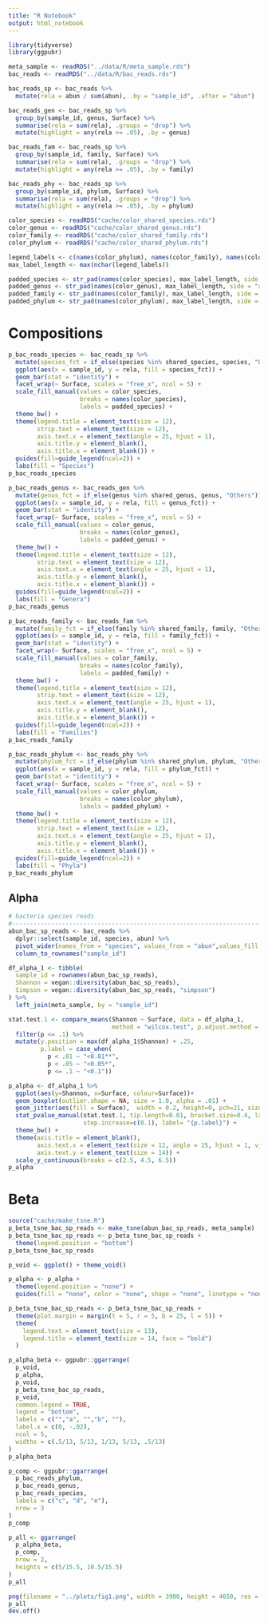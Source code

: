 ```yaml
---
title: "R Notebook"
output: html_notebook
---
```


```r
library(tidyverse)
library(ggpubr)
```

```r
meta_sample <- readRDS("../data/R/meta_sample.rds")
bac_reads <- readRDS("../data/R/bac_reads.rds") 
```

```r
bac_reads_sp <- bac_reads %>%
  mutate(rela = abun / sum(abun), .by = "sample_id", .after = "abun")

bac_reads_gen <- bac_reads_sp %>%
  group_by(sample_id, genus, Surface) %>%
  summarise(rela = sum(rela), .groups = "drop") %>%
  mutate(highlight = any(rela >= .05), .by = genus)

bac_reads_fam <- bac_reads_sp %>%
  group_by(sample_id, family, Surface) %>%
  summarise(rela = sum(rela), .groups = "drop") %>%
  mutate(highlight = any(rela >= .05), .by = family)

bac_reads_phy <- bac_reads_sp %>%
  group_by(sample_id, phylum, Surface) %>%
  summarise(rela = sum(rela), .groups = "drop") %>%
  mutate(highlight = any(rela >= .05), .by = phylum) 
```

```r
color_species <- readRDS("cache/color_shared_species.rds")
color_genus <- readRDS("cache/color_shared_genus.rds")
color_family <- readRDS("cache/color_shared_family.rds")
color_phylum <- readRDS("cache/color_shared_phylum.rds")

legend_labels <- c(names(color_phylum), names(color_family), names(color_genus), names(color_species))
max_label_length <- max(nchar(legend_labels))

padded_species <- str_pad(names(color_species), max_label_length, side = "right")
padded_genus <- str_pad(names(color_genus), max_label_length, side = "right")
padded_family <- str_pad(names(color_family), max_label_length, side = "right")
padded_phylum <- str_pad(names(color_phylum), max_label_length, side = "right")
```

# Compositions

```r
p_bac_reads_species <- bac_reads_sp %>%
  mutate(species_fct = if_else(species %in% shared_species, species, "Others")) %>%
  ggplot(aes(x = sample_id, y = rela, fill = species_fct)) +
  geom_bar(stat = "identity") +
  facet_wrap(~ Surface, scales = "free_x", ncol = 5) +
  scale_fill_manual(values = color_species, 
                    breaks = names(color_species),
                    labels = padded_species) +
  theme_bw() +
  theme(legend.title = element_text(size = 12),
        strip.text = element_text(size = 12),
        axis.text.x = element_text(angle = 25, hjust = 1),
        axis.title.y = element_blank(),
        axis.title.x = element_blank()) +
  guides(fill=guide_legend(ncol=2)) +
  labs(fill = "Species")
p_bac_reads_species
```

```r
p_bac_reads_genus <- bac_reads_gen %>%
  mutate(genus_fct = if_else(genus %in% shared_genus, genus, "Others")) %>%
  ggplot(aes(x = sample_id, y = rela, fill = genus_fct)) +
  geom_bar(stat = "identity") +
  facet_wrap(~ Surface, scales = "free_x", ncol = 5) +
  scale_fill_manual(values = color_genus, 
                    breaks = names(color_genus),
                    labels = padded_genus) +
  theme_bw() +
  theme(legend.title = element_text(size = 12),
        strip.text = element_text(size = 12),
        axis.text.x = element_text(angle = 25, hjust = 1),
        axis.title.y = element_blank(),
        axis.title.x = element_blank()) +
  guides(fill=guide_legend(ncol=2)) +
  labs(fill = "Genera")
p_bac_reads_genus
```

```r
p_bac_reads_family <- bac_reads_fam %>%
  mutate(family_fct = if_else(family %in% shared_family, family, "Others")) %>%
  ggplot(aes(x = sample_id, y = rela, fill = family_fct)) +
  geom_bar(stat = "identity") +
  facet_wrap(~ Surface, scales = "free_x", ncol = 5) +
  scale_fill_manual(values = color_family, 
                    breaks = names(color_family),
                    labels = padded_family) +
  theme_bw() +
  theme(legend.title = element_text(size = 12),
        strip.text = element_text(size = 12),
        axis.text.x = element_text(angle = 25, hjust = 1),
        axis.title.y = element_blank(),
        axis.title.x = element_blank()) +
  guides(fill=guide_legend(ncol=2)) +
  labs(fill = "Families")
p_bac_reads_family
```

```r
p_bac_reads_phylum <- bac_reads_phy %>%
  mutate(phylum_fct = if_else(phylum %in% shared_phylum, phylum, "Others")) %>%
  ggplot(aes(x = sample_id, y = rela, fill = phylum_fct)) +
  geom_bar(stat = "identity") +
  facet_wrap(~ Surface, scales = "free_x", ncol = 5) +
  scale_fill_manual(values = color_phylum, 
                    breaks = names(color_phylum),
                    labels = padded_phylum) +
  theme_bw() +
  theme(legend.title = element_text(size = 12),
        strip.text = element_text(size = 12),
        axis.text.x = element_text(angle = 25, hjust = 1),
        axis.title.y = element_blank(),
        axis.title.x = element_blank()) +
  guides(fill=guide_legend(ncol=2)) +
  labs(fill = "Phyla")
p_bac_reads_phylum
```

## Alpha

```r
# bacteria species reads
#------------------------------------------------------------------------------#
abun_bac_sp_reads <- bac_reads %>%
  dplyr::select(sample_id, species, abun) %>%
  pivot_wider(names_from = "species", values_from = "abun",values_fill = 0) %>%
  column_to_rownames("sample_id")

df_alpha_1 <- tibble(
  sample_id = rownames(abun_bac_sp_reads),
  Shannon = vegan::diversity(abun_bac_sp_reads),
  Simpson = vegan::diversity(abun_bac_sp_reads, "simpson")
) %>%
  left_join(meta_sample, by = "sample_id")

stat.test.1 <- compare_means(Shannon ~ Surface, data = df_alpha_1,
                             method = "wilcox.test", p.adjust.method = "none") %>%
  filter(p <= .1) %>%
  mutate(y.position = max(df_alpha_1$Shannon) + .25,
         p.label = case_when(
           p < .01 ~ "<0.01**",
           p < .05 ~ "<0.05*",
           p <= .1 ~ "<0.1"))

p_alpha <- df_alpha_1 %>%
  ggplot(aes(y=Shannon, x=Surface, colour=Surface))+
  geom_boxplot(outlier.shape = NA, size = 1.0, alpha = .01) +
  geom_jitter(aes(fill = Surface),  width = 0.2, height=0, pch=21, size = 2.5) +
  stat_pvalue_manual(stat.test.1, tip.length=0.01, bracket.size=0.4, label.size = 5,
                     step.increase=c(0.1), label= "{p.label}") +
  theme_bw() +
  theme(axis.title = element_blank(),
        axis.text.x = element_text(size = 12, angle = 25, hjust = 1, vjust = 1),
        axis.text.y = element_text(size = 14)) +
  scale_y_continuous(breaks = c(2.5, 4.5, 6.5))
p_alpha
```

# Beta

```r
source("cache/make_tsne.R")
p_beta_tsne_bac_sp_reads <- make_tsne(abun_bac_sp_reads, meta_sample)
p_beta_tsne_bac_sp_reads <- p_beta_tsne_bac_sp_reads + 
  theme(legend.position = "bottom")
p_beta_tsne_bac_sp_reads
```

```r
p_void <- ggplot() + theme_void()

p_alpha <- p_alpha +
  theme(legend.position = "none") +
  guides(fill = "none", color = "none", shape = "none", linetype = "none")

p_beta_tsne_bac_sp_reads <- p_beta_tsne_bac_sp_reads +
  theme(plot.margin = margin(t = 5, r = 5, b = 25, l = 5)) +
  theme(
    legend.text = element_text(size = 13),
    legend.title = element_text(size = 14, face = "bold") 
  )

p_alpha_beta <- ggpubr::ggarrange(
  p_void,
  p_alpha,
  p_void,
  p_beta_tsne_bac_sp_reads,  
  p_void,
  common.legend = TRUE,                      
  legend = "bottom",
  labels = c("","a", "","b", ""),
  label.x = c(0, -.02),
  ncol = 5,
  widths = c(.5/13, 5/13, 1/13, 5/13, .5/13)
)
p_alpha_beta
```


```r
p_comp <- ggpubr::ggarrange(
  p_bac_reads_phylum,
  p_bac_reads_genus,
  p_bac_reads_species,
  labels = c("c", "d", "e"),
  nrow = 3
)
p_comp
```

```r
p_all <- ggarrange(
  p_alpha_beta,
  p_comp,
  nrow = 2,
  heights = c(5/15.5, 10.5/15.5)
)
p_all
```

```r
png(filename = "../plots/fig1.png", width = 3900, height = 4650, res = 300)
p_all
dev.off()
```

